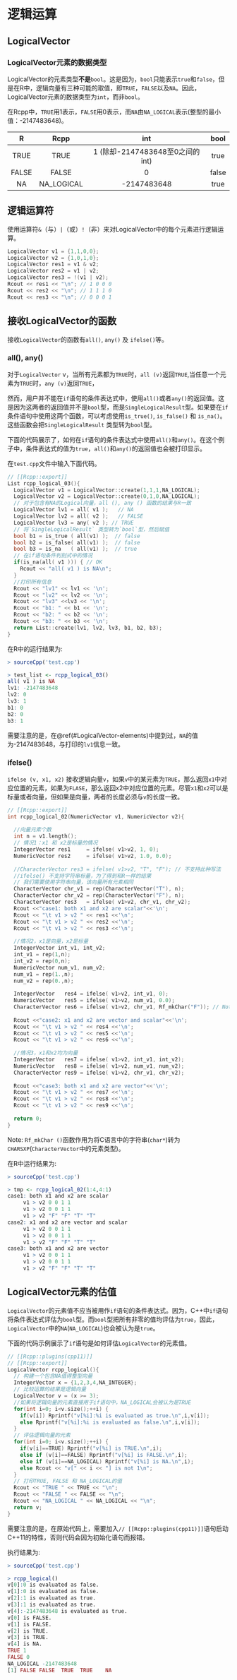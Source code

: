 # 逻辑运算{#Logical-operations} 

## LogicalVector{#LogicalVector}

### LogicalVector元素的数据类型{#LogicalVector-elements}  

LogicalVector的元素类型**不是**`bool`。这是因为，`bool`只能表示`true`和`false`，但是在R中，逻辑向量有三种可能的取值，即`TRUE`，`FALSE`以及`NA`。因此，LogicalVector元素的数据类型为`int`，而非`bool`。

在Rcpp中，`TRUE`用1表示，`FALSE`用0表示，而`NA`由`NA_LOGICAL`表示(整型的最小值：-2147483648)。

|R|Rcpp|int|bool|
|:---:|:---:|:---:|:---:|
|TRUE|TRUE|1 (除却-2147483648至0之间的int)|true|
|FALSE|FALSE|0|false|
|NA|NA_LOGICAL|-2147483648|true|


## 逻辑运算符{#Logical-operations-subtitle}

使用运算符`&`（与）`|`（或）`!`（非）来对LogicalVector中的每个元素进行逻辑运算。

```c++
LogicalVector v1 = {1,1,0,0};
LogicalVector v2 = {1,0,1,0};
LogicalVector res1 = v1 & v2;
LogicalVector res2 = v1 | v2;
LogicalVector res3 = !(v1 | v2);
Rcout << res1 << "\n"; // 1 0 0 0
Rcout << res2 << "\n"; // 1 1 1 0
Rcout << res3 << "\n"; // 0 0 0 1
```

## 接收LogicalVector的函数{#Function-that-receives-LogicalVector}

接收`LogicalVector`的函数有`all()`, `any()` 及 `ifelse()`等。

### all(),  any(){#all-any}

对于`LogicalVector` v，当所有元素都为`TRUE`时，`all (v) `返回`TRUE`,当任意一个元素为`TRUE`时，`any (v) `返回`TRUE`，

然而，用户并不能在`if`语句的条件表达式中，使用`all()`或者`any()`的返回值。这是因为这两者的返回值并不是`bool`型，而是`SingleLogicalResult`型。如果要在`if`条件语句中使用这两个函数，可以考虑使用`is_true()`, `is_false()` 和 `is_na()`。这些函数会把`SingleLogicalResult` 类型转为`bool`型。

下面的代码展示了，如何在`if`语句的条件表达式中使用`all()`和`any()`。在这个例子中，条件表达式的值为`true`，`all()`和`any()`的返回值也会被打印显示。

在`test.cpp`文件中输入下面代码。

```c++
// [[Rcpp::export]]
List rcpp_logical_03(){
  LogicalVector v1 = LogicalVector::create(1,1,1,NA_LOGICAL);
  LogicalVector v2 = LogicalVector::create(0,1,0,NA_LOGICAL);
  // 对于包含有NA的Logical向量，all (), any () 函数的结果与R一致 
  LogicalVector lv1 = all( v1 );   // NA
  LogicalVector lv2 = all( v2 );   // FALSE
  LogicalVector lv3 = any( v2 ); // TRUE
  // 将`SingleLogicalResult` 类型转为`bool`型，然后赋值
  bool b1 = is_true ( all(v1) );  // false
  bool b2 = is_false( all(v1) );  // false
  bool b3 = is_na   ( all(v1) );  // true
  // 在if语句条件判别式中的情况
  if(is_na(all( v1 ))) { // OK
    Rcout << "all( v1 ) is NA\n";
  }
  //打印所有信息
  Rcout << "lv1" << lv1 << '\n';
  Rcout << "lv2" << lv2 << '\n';
  Rcout << "lv3" <<lv3 << '\n';
  Rcout << "b1: " << b1 << '\n';
  Rcout << "b2: " << b2 << '\n';
  Rcout << "b3: " << b3 << '\n';
  return List::create(lv1, lv2, lv3, b1, b2, b3);
}
```

在R中的运行结果为:

```r
> sourceCpp('test.cpp')

> test_list <- rcpp_logical_03()
all( v1 ) is NA
lv1: -2147483648
lv2: 0
lv3: 1
b1: 0
b2: 0
b3: 1
```

需要注意的是，在\@ref(#LogicalVector-elements)中提到过，`NA`的值为-2147483648，与打印的`lv1`信息一致。

### ifelse() {#ifelse}

`ifelse (v, x1, x2)` 接收逻辑向量`v`，如果`v`中的某元素为`TRUE`，那么返回`x1`中对应位置的元素，如果为`FLASE`，那么返回x2中对应位置的元素。尽管`x1`和`x2`可以是标量或者向量，但如果是向量，两者的长度必须与`v`的长度一致。

```c++
// [[Rcpp::export]]
int rcpp_logical_02(NumericVector v1, NumericVector v2){
  
  //向量元素个数
  int n = v1.length();
  // 情况1：x1 和 x2是标量的情况
  IntegerVector res1     = ifelse( v1>v2, 1, 0);
  NumericVector res2     = ifelse( v1>v2, 1.0, 0.0);
  
  //CharacterVector res3 = ifelse( v1>v2, "T", "F"); // 不支持此种写法
  //ifelse() 不支持字符串标量，为了得到和R一样的结果
  // 我们需要使用字符串向量，该向量所有元素相同 
  CharacterVector chr_v1 = rep(CharacterVector("T"), n);
  CharacterVector chr_v2 = rep(CharacterVector("F"), n);
  CharacterVector res3   = ifelse( v1>v2, chr_v1, chr_v2);
  Rcout <<"case1: both x1 and x2 are scalar"<<'\n';
  Rcout << "\t v1 > v2 " << res1 <<'\n';
  Rcout << "\t v1 > v2 " << res2 <<'\n';
  Rcout << "\t v1 > v2 " << res3 <<'\n';
  
  //情况2，x1是向量，x2是标量
  IntegerVector int_v1, int_v2;
  int_v1 = rep(1,n);
  int_v2 = rep(0,n);
  NumericVector num_v1, num_v2;
  num_v1 = rep(1.,n);
  num_v2 = rep(0.,n);
  
  IntegerVector   res4 = ifelse( v1>v2, int_v1, 0);
  NumericVector   res5 = ifelse( v1>v2, num_v1, 0.0);
  CharacterVector res6 = ifelse( v1>v2, chr_v1, Rf_mkChar("F")); // Note
  
  Rcout <<"case2: x1 and x2 are vector and scalar"<<'\n';
  Rcout << "\t v1 > v2 " << res4 <<'\n';
  Rcout << "\t v1 > v2 " << res5 <<'\n';
  Rcout << "\t v1 > v2 " << res6 <<'\n';
  
  //情况3，x1和x2均为向量
  IntegerVector   res7 = ifelse( v1>v2, int_v1, int_v2);
  NumericVector   res8 = ifelse( v1>v2, num_v1, num_v2);
  CharacterVector res9 = ifelse( v1>v2, chr_v1, chr_v2);
  
  Rcout <<"case3: both x1 and x2 are vector"<<'\n';
  Rcout << "\t v1 > v2 " << res7 <<'\n';
  Rcout << "\t v1 > v2 " << res8 <<'\n';
  Rcout << "\t v1 > v2 " << res9 <<'\n';
  
  return 0;
}
```
Note: `Rf_mkChar ()`函数作用为将C语言中的字符串(`char*`)转为`CHARSXP`(`CharacterVector`中的元素类型)。

在R中运行结果为:

```r
> sourceCpp('test.cpp')

> tmp <- rcpp_logical_02(1:4,4:1)
case1: both x1 and x2 are scalar
	 v1 > v2 0 0 1 1
	 v1 > v2 0 0 1 1
	 v1 > v2 "F" "F" "T" "T"
case2: x1 and x2 are vector and scalar
	 v1 > v2 0 0 1 1
	 v1 > v2 0 0 1 1
	 v1 > v2 "F" "F" "T" "T"
case3: both x1 and x2 are vector
	 v1 > v2 0 0 1 1
	 v1 > v2 0 0 1 1
	 v1 > v2 "F" "F" "T" "T"
```


## LogicalVector元素的估值 {#Evaluation-LogicalVector}

`LogicalVector`的元素值不应当被用作`if`语句的条件表达式。因为，C++中`if`语句将条件表达式评估为`bool`型。而`bool`型把所有非零的值均评估为`true`，因此，`LogicalVector`中的`NA`(`NA_LOGICAL`)也会被认为是`true`。

下面的代码示例展示了`if`语句是如何评估`LogicalVector`的元素值。

```c++
// [[Rcpp::plugins(cpp11)]]
// [[Rcpp::export]]
LogicalVector rcpp_logical(){
  // 构建一个包含NA值得整型向量
  IntegerVector x = {1,2,3,4,NA_INTEGER};
  // 比较运算的结果是逻辑向量
  LogicalVector v = (x >= 3);
  //如果将逻辑向量的元素直接用于if语句中，NA_LOGICAL会被认为是TRUE
  for(int i=0; i<v.size();++i) {
    if(v[i]) Rprintf("v[%i]:%i is evaluated as true.\n",i,v[i]);
    else Rprintf("v[%i]:%i is evaluated as false.\n",i,v[i]);
  }
  // 评估逻辑向量的元素
  for(int i=0; i<v.size();++i) {
    if(v[i]==TRUE) Rprintf("v[%i] is TRUE.\n",i);
    else if (v[i]==FALSE) Rprintf("v[%i] is FALSE.\n",i);
    else if (v[i]==NA_LOGICAL) Rprintf("v[%i] is NA.\n",i);
    else Rcout << "v[" << i << "] is not 1\n";
  }
  // 打印TRUE, FALSE 和 NA_LOGICAL的值
  Rcout << "TRUE " << TRUE << "\n";
  Rcout << "FALSE " << FALSE << "\n";
  Rcout << "NA_LOGICAL " << NA_LOGICAL << "\n";
  return v;
}
```
需要注意的是，在原始代码上，需要加入`// [[Rcpp::plugins(cpp11)]]`语句启动C++11的特性，否则代码会因为初始化语句而报错。

执行结果为:

```r
> sourceCpp('test.cpp')

> rcpp_logical()
v[0]:0 is evaluated as false.
v[1]:0 is evaluated as false.
v[2]:1 is evaluated as true.
v[3]:1 is evaluated as true.
v[4]:-2147483648 is evaluated as true.
v[0] is FALSE.
v[1] is FALSE.
v[2] is TRUE.
v[3] is TRUE.
v[4] is NA.
TRUE 1
FALSE 0
NA_LOGICAL -2147483648
[1] FALSE FALSE  TRUE  TRUE    NA
```
